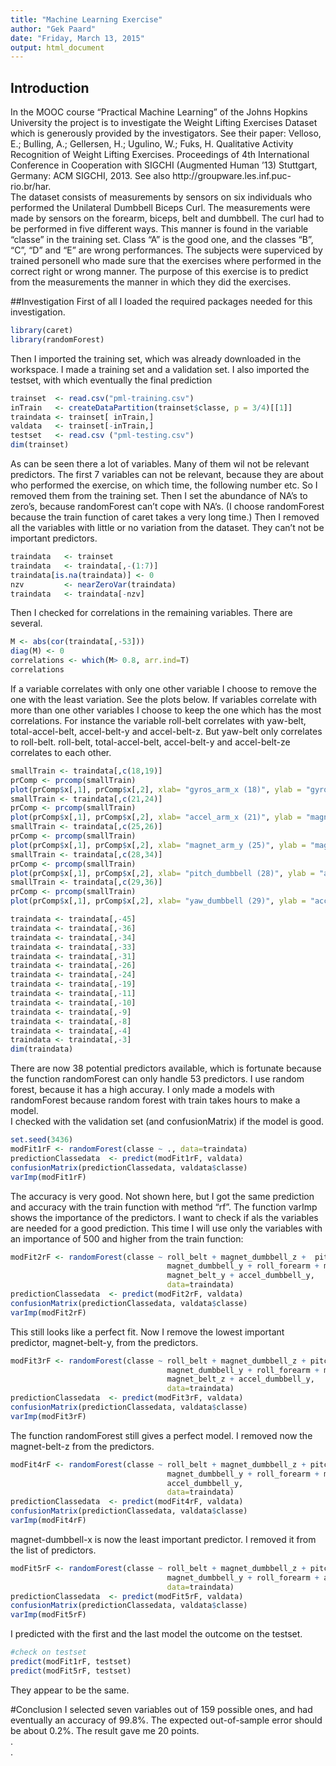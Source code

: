 ```yaml
---
title: "Machine Learning Exercise"
author: "Gek Paard"
date: "Friday, March 13, 2015"
output: html_document
---
```


## Introduction
In the MOOC course "Practical Machine Learning" of the Johns Hopkins University the project is to investigate the Weight Lifting Exercises Dataset which is generously provided by the investigators. See their paper: Velloso, E.; Bulling, A.; Gellersen, H.; Ugulino, W.; Fuks, H. Qualitative Activity Recognition of Weight Lifting Exercises. Proceedings of 4th International Conference in Cooperation with SIGCHI (Augmented Human '13) Stuttgart, Germany: ACM SIGCHI, 2013. See also http://groupware.les.inf.puc-rio.br/har.  
The dataset consists of measurements by sensors on six individuals who performed the Unilateral Dumbbell Biceps Curl. The measurements were made by sensors on the forearm, biceps, belt and dumbbell. The curl had to be performed in five different ways. This manner is found in the variable "classe" in the training set. Class "A" is the good one, and the classes "B", "C", "D" and "E" are wrong performances. The subjects were superviced by trained personell who made sure that the exercises where performed in the correct right or wrong manner.
The purpose of this exercise is to predict from the measurements the manner in which they did the exercises.

##Investigation
First of all I loaded the required packages needed for this investigation. 
```r
library(caret)
library(randomForest)
```
Then I imported the training set, which was already downloaded in the workspace. I made a training set and a validation set. I also imported the testset, with which eventually the final prediction 
```r
trainset  <- read.csv("pml-training.csv")
inTrain   <- createDataPartition(trainset$classe, p = 3/4)[[1]]
traindata <- trainset[ inTrain,]
valdata   <- trainset[-inTrain,]
testset   <- read.csv ("pml-testing.csv")
dim(trainset)
```
As can be seen there a lot of variables. Many of them wil not be relevant predictors. The first 7 variables can not be relevant, because they are about who performed the exercise, on which time, the following number etc. So I removed them from the training set. Then I set the abundance of NA's to zero's, because randomForest can't cope with NA's. (I choose randomForest because the train function of caret takes a very long time.) Then I removed all the variables with little or no variation from the dataset. They can't not be important predictors. 
```r
traindata   <- trainset
traindata   <- traindata[,-(1:7)]
traindata[is.na(traindata)] <- 0
nzv         <- nearZeroVar(traindata)
traindata   <- traindata[-nzv]
```
Then I checked for correlations in the remaining variables. There are several.  
```r
M <- abs(cor(traindata[,-53]))
diag(M) <- 0
correlations <- which(M> 0.8, arr.ind=T)
correlations

```
If a variable correlates with only one other variable I choose to remove the one with the least variation. See the plots below. If variables correlate with more than one other variables I choose to keep the one which has the most correlations. For instance the variable roll-belt correlates with yaw-belt, total-accel-belt, accel-belt-y and accel-belt-z. But yaw-belt only correlates to roll-belt. roll-belt, total-accel-belt, accel-belt-y and accel-belt-ze correlates to each other.     
```r
smallTrain <- traindata[,c(18,19)]
prComp <- prcomp(smallTrain)
plot(prComp$x[,1], prComp$x[,2], xlab= "gyros_arm_x (18)", ylab = "gyros_arm_x (19)")
smallTrain <- traindata[,c(21,24)]
prComp <- prcomp(smallTrain)
plot(prComp$x[,1], prComp$x[,2], xlab= "accel_arm_x (21)", ylab = "magnet_arm_x (24)")
smallTrain <- traindata[,c(25,26)]
prComp <- prcomp(smallTrain)
plot(prComp$x[,1], prComp$x[,2], xlab= "magnet_arm_y (25)", ylab = "magnet_arm_Z (26)")
smallTrain <- traindata[,c(28,34)]
prComp <- prcomp(smallTrain)
plot(prComp$x[,1], prComp$x[,2], xlab= "pitch_dumbbell (28)", ylab = "accel_dumbbell_x (34)")
smallTrain <- traindata[,c(29,36)]
prComp <- prcomp(smallTrain)
plot(prComp$x[,1], prComp$x[,2], xlab= "yaw_dumbbell (29)", ylab = "accel_dumbbell_z (36)")
```
```r
traindata <- traindata[,-45]
traindata <- traindata[,-36]
traindata <- traindata[,-34]
traindata <- traindata[,-33]
traindata <- traindata[,-31]
traindata <- traindata[,-26]
traindata <- traindata[,-24]
traindata <- traindata[,-19]
traindata <- traindata[,-11]
traindata <- traindata[,-10]
traindata <- traindata[,-9]
traindata <- traindata[,-8]
traindata <- traindata[,-4]
traindata <- traindata[,-3]
dim(traindata)
```
There are now 38 potential predictors available, which is fortunate because the function randomForest can only handle 53 predictors. I use random forest, because it has a high accuray. I only made a models with randomForest because random forest with train takes hours to make a model.    
I checked with the validation set (and confusionMatrix) if the model is good.  
```r
set.seed(3436)
modFit1rF <- randomForest(classe ~ ., data=traindata)
predictionClassedata  <- predict(modFit1rF, valdata)
confusionMatrix(predictionClassedata, valdata$classe)
varImp(modFit1rF)
```
The accuracy is very good. Not shown here, but I got the same prediction and accuracy with the train function with method "rf". The function varImp shows the importance of the predictors. I want to check if als the variables are needed for a good prediction. This time I will use only the variables with an importance of 500 and higher from the train function:
```r
modFit2rF <- randomForest(classe ~ roll_belt + magnet_dumbbell_z +  pitch_forearm + pitch_belt          + 
                                   magnet_dumbbell_y + roll_forearm + magnet_dumbbell_x + magnet_belt_z +
                                   magnet_belt_y + accel_dumbbell_y, 
                                   data=traindata)
predictionClassedata  <- predict(modFit2rF, valdata)
confusionMatrix(predictionClassedata, valdata$classe)
varImp(modFit2rF)
```
This still looks like a perfect fit. Now I remove the lowest important predictor, magnet-belt-y, from the predictors.  
```r
modFit3rF <- randomForest(classe ~ roll_belt + magnet_dumbbell_z + pitch_forearm + pitch_belt +
                                   magnet_dumbbell_y + roll_forearm + magnet_dumbbell_x       + 
                                   magnet_belt_z + accel_dumbbell_y,
                                   data=traindata)
predictionClassedata  <- predict(modFit3rF, valdata)
confusionMatrix(predictionClassedata, valdata$classe)
varImp(modFit3rF)
```
The function randomForest still gives a perfect model. I removed now the magnet-belt-z from the predictors.
```r
modFit4rF <- randomForest(classe ~ roll_belt + magnet_dumbbell_z + pitch_forearm + pitch_belt +
                                   magnet_dumbbell_y + roll_forearm + magnet_dumbbell_x       + 
                                   accel_dumbbell_y,
                                   data=traindata)
predictionClassedata  <- predict(modFit4rF, valdata)
confusionMatrix(predictionClassedata, valdata$classe)
varImp(modFit4rF)

```
magnet-dumbbell-x is now the least important predictor. I removed it from the list of predictors.
```r
modFit5rF <- randomForest(classe ~ roll_belt + magnet_dumbbell_z + pitch_forearm + pitch_belt +
                                   magnet_dumbbell_y + roll_forearm + accel_dumbbell_y,
                                   data=traindata)
predictionClassedata  <- predict(modFit5rF, valdata)
confusionMatrix(predictionClassedata, valdata$classe)
varImp(modFit5rF)
```
I predicted with the first and the last model the outcome on the testset. 
```r
#check on testset
predict(modFit1rF, testset)
predict(modFit5rF, testset)
```
They appear to be the same.  


#Conclusion
I selected seven variables out of 159 possible ones, and had eventually an accuracy of 99.8%. The expected out-of-sample error should be about 0.2%. The result gave me 20 points.  
.    
.   
